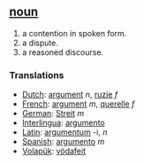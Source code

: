 == [[noun]] ==
# a contention in spoken form.
# a dispute.
# a reasoned discourse.


=== Translations ===
*[[Dutch]]: [[argument]] ''n'', [[ruzie]] ''f''
*[[French]]: [[argument]] ''m'', [[querelle]] ''f''
*[[German]]: [[Streit]] ''m''
*[[Interlingua]]: [[argumento]]
*[[Latin]]: [[argumentum]] -i, ''n''
*[[Spanish]]: [[argumento]] ''m''
*[[Volapük]]: [[vödafeit]]